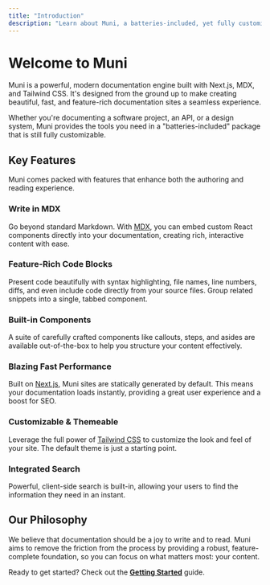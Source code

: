 ```yaml
---
title: "Introduction"
description: "Learn about Muni, a batteries-included, yet fully customizable documentation engine built on Next.js and MDX."
---
```


# Welcome to Muni

Muni is a powerful, modern documentation engine built with Next.js, MDX, and Tailwind CSS. It's designed from the ground up to make creating beautiful, fast, and feature-rich documentation sites a seamless experience.

Whether you're documenting a software project, an API, or a design system, Muni provides the tools you need in a "batteries-included" package that is still fully customizable.

## Key Features

Muni comes packed with features that enhance both the authoring and reading experience.

### Write in MDX
Go beyond standard Markdown. With [MDX](https://mdxjs.com/), you can embed custom React components directly into your documentation, creating rich, interactive content with ease.

### Feature-Rich Code Blocks
Present code beautifully with syntax highlighting, file names, line numbers, diffs, and even include code directly from your source files. Group related snippets into a single, tabbed component.

### Built-in Components
A suite of carefully crafted components like callouts, steps, and asides are available out-of-the-box to help you structure your content effectively.

### Blazing Fast Performance
Built on [Next.js](https://nextjs.org), Muni sites are statically generated by default. This means your documentation loads instantly, providing a great user experience and a boost for SEO.

### Customizable & Themeable
Leverage the full power of [Tailwind CSS](https://tailwindcss.com/) to customize the look and feel of your site. The default theme is just a starting point.

### Integrated Search
Powerful, client-side search is built-in, allowing your users to find the information they need in an instant.

## Our Philosophy

We believe that documentation should be a joy to write and to read. Muni aims to remove the friction from the process by providing a robust, feature-complete foundation, so you can focus on what matters most: your content.

Ready to get started? Check out the [**Getting Started**](/docs/getting-started) guide.
